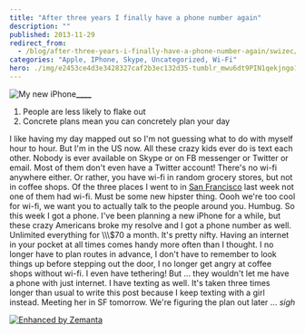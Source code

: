 ```yaml
---
title: "After three years I finally have a phone number again"
description: ""
published: 2013-11-29
redirect_from:
  - /blog/after-three-years-i-finally-have-a-phone-number-again/swizec/6440
categories: "Apple, IPhone, Skype, Uncategorized, Wi-Fi"
hero: ./img/e2453ce4d3e3428327caf2b3ec132d35-tumblr_mwu6dt9PIN1qekjngo1_500.jpg
---
```


![My new iPhone](./img/e2453ce4d3e3428327caf2b3ec132d35-tumblr_mwu6dt9PIN1qekjngo1_500.jpg)![]()**\_\_\_\_**

1.  People are less likely to flake out
2.  Concrete plans mean you can concretely plan your day

I like having my day mapped out so I'm not guessing what to do with myself hour to hour. But I'm in the US now. All these crazy kids ever do is text each other. Nobody is ever available on Skype or on FB messenger or Twitter or email. Most of them don't even have a Twitter account! There's no wi-fi anywhere either. Or rather, you have wi-fi in random grocery stores, but not in coffee shops. Of the three places I went to in [San Francisco](<http://maps.google.com/maps?ll=37.7833333333,-122.416666667&spn=0.1,0.1&q=37.7833333333,-122.416666667 (San%20Francisco)&t=h> "San Francisco") last week not one of them had wi-fi. Must be some new hipster thing. Oooh we're too cool for wi-fi, we want you to actually talk to the people around you. Humbug. So this week I got a phone. I've been planning a new iPhone for a while, but these crazy Americans broke my resolve and I got a phone number as well. Unlimited everything for \\\\\\\$70 a month. It's pretty nifty. Having an internet in your pocket at all times comes handy more often than I thought. I no longer have to plan routes in advance, I don't have to remember to look things up before stepping out the door, I no longer get angry at coffee shops without wi-fi. I even have tethering! But ... they wouldn't let me have a phone with just internet. I have texting as well. It's taken three times longer than usual to write this post because I keep texting with a girl instead. Meeting her in SF tomorrow. We're figuring the plan out later ... _sigh_

[![Enhanced by Zemanta](http://img.zemanta.com/zemified_e.png?x-id=517c0f05-96db-458b-8eeb-b9debe8fbc7c)](http://www.zemanta.com/?px "Enhanced by Zemanta")

